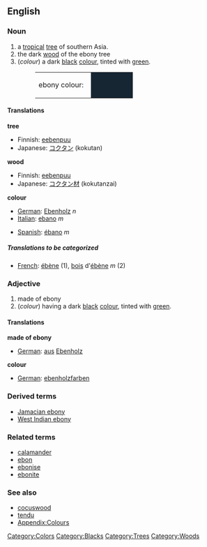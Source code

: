 {{Wikipedia}}
==English==

===Noun===
#a [[tropical]] [[tree]] of southern Asia.
#the dark [[wood]] of the ebony tree
#(''colour'') a dark [[black]] [[color|colour]], tinted with [[green]].
#:<table><tr><td>ebony colour: &nbsp;</td><td bgcolor="#162632" width="80">&nbsp; </td></tr></table>

====Translations====
'''tree'''
{{top}}
*Finnish: [[eebenpuu]]
*Japanese: [[コクタン]] (kokutan)
{{mid}}
{{bottom}}

'''wood'''
{{top}}
*Finnish: [[eebenpuu]]
*Japanese: [[コクタン]][[材]] (kokutanzai)
{{mid}}
{{bottom}}

'''colour'''
{{top}}
*[[German]]: [[Ebenholz]] ''n''
*[[Italian]]: [[ebano]] ''m'' 
{{mid}}
*[[Spanish]]: [[ébano]] ''m'' 
{{bottom}}

=====Translations to be categorized=====
{{checktrans}}
<!--Remove this section once all of the translations below have been moved into the tables above.-->

*[[French]]: [[ébène]] '' '' (1), [[bois]] d'[[ébène]] ''m'' (2)

===Adjective===
#made of ebony
#(''colour'') having a dark [[black]] [[color|colour]], tinted with [[green]].

====Translations====
'''made of ebony'''
{{top}}
*[[German]]: [[aus]] [[Ebenholz]] 
{{mid}}
{{bottom}}

'''colour'''
{{top}}
*[[German]]: [[ebenholzfarben]] 
{{mid}}
{{bottom}}

===Derived terms===
*[[Jamacian ebony]]
*[[West Indian ebony]]

===Related terms===
*[[calamander]]
*[[ebon]]
*[[ebonise]]
*[[ebonite]]

===See also===
*[[cocuswood]]
*[[tendu]]
*[[Wiktionary_Appendix:Colours|Appendix:Colours]]

[[Category:Colors]]
[[Category:Blacks]]
[[Category:Trees]]
[[Category:Woods]]